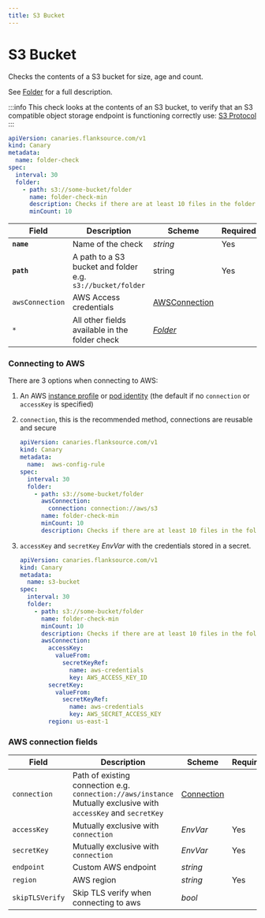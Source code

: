 ```yaml
---
title: S3 Bucket
---
```

# <Icon name="s3" /> S3 Bucket

Checks the contents of a S3 bucket for size, age and count.

See [Folder](../reference/folder) for a full description.

:::info
  This check looks at the contents of an S3 bucket, to verify that an S3 compatible
  object storage endpoint is functioning correctly use: [S3 Protocol](s3-protocol)
:::

```yaml title="folder-check.yaml"
apiVersion: canaries.flanksource.com/v1
kind: Canary
metadata:
  name: folder-check
spec:
  interval: 30
  folder:
    - path: s3://some-bucket/folder
      name: folder-check-min
      description: Checks if there are at least 10 files in the folder
      minCount: 10
```

| Field      | Description                                                | Scheme                | Required |
| ---------- | ---------------------------------------------------------- | --------------------- | -------- |
| **`name`** | Name of the check                                          | *string*              | Yes      |
| **`path`** | A path to a S3 bucket and folder e.g. `s3://bucket/folder` | string                | Yes      |
| `awsConnection` | AWS Access credentials | [AWSConnection](#aws-connection) |  |
| `*`          | All other fields available in the folder check             | [*Folder*](folder) |          |

### Connecting to AWS

There are 3 options when connecting to AWS:

1. An AWS [instance profile](https://docs.aws.amazon.com/AWSEC2/latest/UserGuide/iam-roles-for-amazon-ec2.html) or [pod identity](https://docs.aws.amazon.com/eks/latest/userguide/pod-configuration.html) (the default if no `connection` or `accessKey` is specified)
2. `connection`, this is the recommended method, connections are reusable and secure

    ```yaml title="aws-connection.yaml"
    apiVersion: canaries.flanksource.com/v1
    kind: Canary
    metadata:
      name:  aws-config-rule
    spec:
      interval: 30
      folder:
        - path: s3://some-bucket/folder
          awsConnection:
            connection: connection://aws/s3
          name: folder-check-min
          minCount: 10
          description: Checks if there are at least 10 files in the folder

    ```

3. `accessKey` and `secretKey` <CommonLink to="authentication">*EnvVar*</CommonLink> with the credentials stored in a secret.

    ```yaml title="aws.yaml"
    apiVersion: canaries.flanksource.com/v1
    kind: Canary
    metadata:
      name: s3-bucket
    spec:
      interval: 30
      folder:
        - path: s3://some-bucket/folder
          name: folder-check-min
          minCount: 10
          description: Checks if there are at least 10 files in the folder
          awsConnection:
            accessKey:
              valueFrom:
                secretKeyRef:
                  name: aws-credentials
                  key: AWS_ACCESS_KEY_ID
            secretKey:
              valueFrom:
                secretKeyRef:
                  name: aws-credentials
                  key: AWS_SECRET_ACCESS_KEY
            region: us-east-1

### AWS connection fields

| Field           | Description                                                  | Scheme                                            | Required |
| --------------- | ------------------------------------------------------------ | ------------------------------------------------- | -------- |
| `connection`    | Path of existing connection e.g. `connection://aws/instance` <br />Mutually exclusive with `accessKey` and `secretKey` <br /> <Commercial /> | [Connection](../reference/connections)             |          |
| `accessKey`     | <SkipOSS>Mutually exclusive with `connection`</SkipOSS>                           | <CommonLink to="authentication">*EnvVar*</CommonLink> | Yes      |
| `secretKey`     | <SkipOSS>Mutually exclusive with `connection`</SkipOSS>                           | <CommonLink to="authentication">*EnvVar*</CommonLink> | Yes      |
| `endpoint`      | Custom AWS endpoint                                          | *string*                                          |          |
| `region`        | AWS region                                                   | *string*                                          | Yes      |
| `skipTLSVerify` | Skip TLS verify when connecting to aws                       | *bool*                                            |          |
